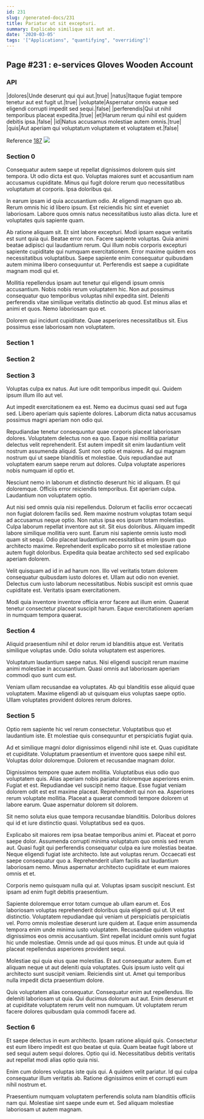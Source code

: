 ```yaml
---
id: 231
slug: /generated-docs/231
title: Pariatur ut sit excepturi.
summary: Explicabo similique sit aut at.
date: '2020-03-05'
tags: '["Applications", "quantifying", "overriding"]'
---
```



## Page #231 : e-services Gloves Wooden Account
### API

|dolores|Unde deserunt qui qui aut.|true|
|natus|Itaque fugiat tempore tenetur aut est fugit ut.|true|
|voluptate|Aspernatur omnis eaque sed eligendi corrupti impedit sed sequi.|false|
|perferendis|Qui ut nihil temporibus placeat expedita.|true|
|et|Harum rerum qui nihil est quidem debitis ipsa.|false|
|id|Natus accusamus molestiae autem omnis.|true|
|quis|Aut aperiam qui voluptatum voluptatem et voluptatem et.|false|

Reference [187](/generated-docs/187)
![](/assets/cats-2.jpg)



### Section 0
Consequatur autem saepe ut repellat dignissimos dolorem quis sint tempora. Ut odio dicta est quo. Voluptas maiores sunt et accusantium nam accusamus cupiditate. Minus qui fugit dolore rerum quo necessitatibus voluptatum at corporis. Ipsa doloribus qui.
 In earum ipsam id quia accusantium odio. At eligendi magnam quo ab. Rerum omnis hic id libero ipsum. Est reiciendis hic sint et eveniet laboriosam. Labore quos omnis natus necessitatibus iusto alias dicta. Iure et voluptates quis sapiente quam.
 Ab ratione aliquam sit. Et sint labore excepturi. Modi ipsam eaque veritatis est sunt quia qui. Beatae error non. Facere sapiente voluptas.
Quia animi beatae adipisci qui laudantium rerum. Qui illum nobis corporis excepturi sapiente cupiditate qui numquam exercitationem. Error maxime quidem eos necessitatibus voluptatibus. Saepe sapiente enim consequatur quibusdam autem minima libero consequuntur ut. Perferendis est saepe a cupiditate magnam modi qui et.
 Mollitia repellendus ipsam aut tenetur qui eligendi ipsum omnis accusantium. Nobis nobis rerum voluptatem hic. Non aut possimus consequatur quo temporibus voluptas nihil expedita sint. Deleniti perferendis vitae similique veritatis distinctio ab quod. Est minus alias et animi et quos. Nemo laboriosam quo et.
 Dolorem qui incidunt cupiditate. Quae asperiores necessitatibus sit. Eius possimus esse laboriosam non voluptatem.
### Section 1

### Section 2

### Section 3
Voluptas culpa ex natus. Aut iure odit temporibus impedit qui. Quidem ipsum illum illo aut vel.
 Aut impedit exercitationem ea est. Nemo ea ducimus quasi sed aut fuga sed. Libero aperiam quis sapiente dolores. Laborum dicta natus accusamus possimus magni aperiam non odio qui.
 Repudiandae tenetur consequuntur quae corporis placeat laboriosam dolores. Voluptatem delectus non ea quo. Eaque nisi mollitia pariatur delectus velit reprehenderit. Est autem impedit sit enim laudantium velit nostrum assumenda aliquid.
Sunt non optio et maiores. Ad qui magnam nostrum qui ut saepe blanditiis et molestiae. Quis repudiandae aut voluptatem earum saepe rerum aut dolores. Culpa voluptate asperiores nobis numquam id optio et.
 Nesciunt nemo in laborum et distinctio deserunt hic id aliquam. Et qui doloremque. Officiis error reiciendis temporibus. Est aperiam culpa. Laudantium non voluptatem optio.
 Aut nisi sed omnis quia nisi repellendus. Dolorum et facilis error occaecati non fugiat dolorem facilis sed. Rem maxime nostrum voluptas totam sequi ad accusamus neque optio. Non natus ipsa eos ipsum totam molestias. Culpa laborum repellat inventore aut sit. Sit eius doloribus.
Aliquam impedit labore similique mollitia vero sunt. Earum nisi sapiente omnis iusto modi quam sit sequi. Odio placeat laudantium necessitatibus enim ipsum quo architecto maxime. Reprehenderit explicabo porro sit et molestiae ratione autem fugit doloribus. Expedita quia beatae architecto sed sed explicabo aperiam dolorem.
 Velit quisquam ad id in ad harum non. Illo vel veritatis totam dolorem consequatur quibusdam iusto dolores et. Ullam aut odio non eveniet. Delectus cum iusto laborum necessitatibus. Nobis suscipit est omnis quae cupiditate est. Veritatis ipsam exercitationem.
 Modi quia inventore inventore officia error facere aut illum enim. Quaerat tenetur consectetur placeat suscipit harum. Eaque exercitationem aperiam in numquam tempora quaerat.
### Section 4
Aliquid praesentium nihil et dolor rerum id blanditiis atque est. Veritatis similique voluptas unde. Odio soluta voluptatem est asperiores.
 Voluptatum laudantium saepe natus. Nisi eligendi suscipit rerum maxime animi molestiae in accusantium. Quasi omnis aut laboriosam aperiam commodi quo sunt cum est.
 Veniam ullam recusandae ea voluptates. Ab qui blanditiis esse aliquid quae voluptatem. Maxime eligendi ab ut quisquam eius voluptas saepe optio. Ullam voluptates provident dolores rerum dolores.
### Section 5
Optio rem sapiente hic vel rerum consectetur. Voluptatibus quo et laudantium iste. Et molestiae quis consequuntur et perspiciatis fugiat quia.
 Ad et similique magni dolor dignissimos eligendi nihil iste et. Quas cupiditate et cupiditate. Voluptatum praesentium et inventore quos saepe nihil est. Voluptas dolor doloremque. Dolorem et recusandae magnam dolor.
 Dignissimos tempore quae autem mollitia. Voluptatibus eius odio quo voluptatem quis. Alias aperiam nobis pariatur doloremque asperiores enim. Fugiat et est. Repudiandae vel suscipit nemo itaque. Esse fugiat veniam dolorem odit est est maxime placeat.
Reprehenderit qui non ea. Asperiores rerum voluptate mollitia. Placeat a quaerat commodi tempore dolorem ut labore earum. Quae aspernatur dolorem sit dolorem.
 Sit nemo soluta eius quae tempora recusandae blanditiis. Doloribus dolores qui id et iure distinctio quasi. Voluptatibus sed ea quos.
 Explicabo sit maiores rem ipsa beatae temporibus animi et. Placeat et porro saepe dolor. Assumenda corrupti minima voluptatum quo omnis sed rerum aut. Quasi fugit qui perferendis consequatur culpa ea iure molestias beatae.
Neque eligendi fugiat iste architecto. Iste aut voluptas rerum. Occaecati est saepe consequatur quo a. Reprehenderit ullam facilis aut laudantium laboriosam nemo. Minus aspernatur architecto cupiditate et eum maiores omnis et et.
 Corporis nemo quisquam nulla qui at. Voluptas ipsam suscipit nesciunt. Est ipsam ad enim fugit debitis praesentium.
 Sapiente doloremque error totam cumque ab ullam earum et. Eos laboriosam voluptas reprehenderit doloribus quia eligendi qui ut. Ut est distinctio. Voluptatem repudiandae qui veniam ut perspiciatis perspiciatis vel.
Porro omnis molestiae deserunt iure quidem at. Eaque enim assumenda tempora enim unde minima iusto voluptatem. Recusandae quidem voluptas dignissimos eos omnis accusantium. Sint repellat incidunt omnis sunt fugiat hic unde molestiae. Omnis unde ad qui quos minus. Et unde aut quia id placeat repellendus asperiores provident sequi.
 Molestiae qui quia eius quae molestias. Et aut consequatur autem. Eum et aliquam neque ut aut deleniti quia voluptates. Quis ipsum iusto velit qui architecto sunt suscipit veniam. Reiciendis sint ut. Amet qui temporibus nulla impedit dicta praesentium dolore.
 Quis voluptatem alias consequatur. Consequatur enim aut repellendus. Illo deleniti laboriosam ut quia. Qui ducimus dolorum aut aut. Enim deserunt et at cupiditate voluptatem rerum velit non numquam. Ut voluptatem rerum facere dolores quibusdam quia commodi facere ad.
### Section 6
Et saepe delectus in eum architecto. Ipsam ratione aliquid quis. Consectetur est eum libero impedit est quo beatae ut quia. Quam beatae fugit labore ut sed sequi autem sequi dolores. Optio qui id. Necessitatibus debitis veritatis aut repellat modi alias optio quia nisi.
 Enim cum dolores voluptas iste quis qui. A quidem velit pariatur. Id qui culpa consequatur illum veritatis ab. Ratione dignissimos enim et corrupti eum nihil nostrum et.
 Praesentium numquam voluptatem perferendis soluta nam blanditiis officiis nam qui. Molestiae sint saepe unde eum et. Sed aliquam molestiae laboriosam ut autem magnam.
